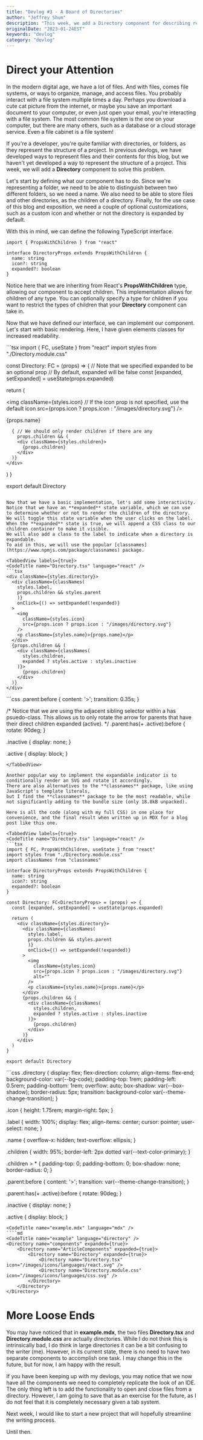 ```yaml
---
title: "Devlog #3 - A Board of Directories"
author: "Jeffrey Shum"
description: "This week, we add a Directory component for describing relative file structures."
originalDate: "2023-01-24EST"
keywords: "devlog"
category: "devlog"
---
```


# Direct your Attention

In the modern digital age, we have a lot of files.
And with files, comes file systems, or ways to organize, manage, and access files.
You probably interact with a file system multiple times a day.
Perhaps you download a cute cat picture from the internet, or maybe you save an important document to your computer, or even just open your email, you're interacting with a file system.
The most common file system is the one on your computer, but there are many others, such as a database or a cloud storage service. 
Even a file cabinet is a file system!

If you're a developer, you're quite familiar with directories, or folders, as they represent the structure of a project.
In previous devlogs, we have developed ways to represent files and their contents for this blog, but we haven't yet developed a way to represent the structure of a project.
This week, we will add a **Directory** component to solve this problem.

Let's start by defining what our component has to do.
Since we're representing a folder, we need to be able to distinguish between two different folders, so we need a name.
We also need to be able to store files and other directories, as the children of a directory.
Finally, for the use case of this blog and exposition, we need a couple of optional customizations, such as a custom icon and whether or not the directory is expanded by default.

With this in mind, we can define the following TypeScript interface.

<CodeTitle name="Directory.tsx" language="react" />

```tsx
import { PropsWithChildren } from "react"

interface DirectoryProps extends PropsWithChildren {
  name: string
  icon?: string
  expanded?: boolean
}
```

Notice here that we are inheriting from React's **PropsWithChildren** type, allowing our component to accept children.
This implementation allows for children of any type.
You can optionally specify a type for children if you want to restrict the types of children that your **Directory** component can take in.

Now that we have defined our interface, we can implement our component. Let's start with basic rendering.
Here, I have given elements classes for increased readability. 

<CodeTitle name="Directory.tsx" language="react" />
```tsx
import { FC, useState } from "react"
import styles from "./Directory.module.css"

const Directory: FC<DirectoryProps> = (props) => {
  // Note that we specified expanded to be an optional prop
  // By default, expanded will be false
  const [expanded, setExpanded] = useState(props.expanded)

  return (
    <div className={styles.directory}>
      <div className={styles.label}>
        <img
          className={styles.icon}
          // If the icon prop is not specified, use the default icon
          src={props.icon ? props.icon : "/images/directory.svg"}
        />
        <p className={styles.name}>{props.name}</p>
      </div>
    
      { // We should only render children if there are any
        props.children && (
        <div className={styles.children}>
          {props.children}
        </div>
      )}
    </div>
  )
}

export default Directory
```

Now that we have a basic implementation, let's add some interactivity.
Notice that we have an **expanded** state variable, which we can use to determine whether or not to render the children of the directory.
We will toggle this state variable when the user clicks on the label.
When the **expanded** state is true, we will append a CSS class to our children container to make it visible.
We will also add a class to the label to indicate when a directory is expandable.
To aid in this, we will use the popular [classnames](https://www.npmjs.com/package/classnames) package.

<TabbedView labels={true}>
<CodeTitle name="Directory.tsx" language="react" />
```tsx
<div className={styles.directory}>
  <div className={classNames(
    styles.label,
    props.children && styles.parent
    )}
    onClick={() => setExpanded(!expanded)}
  >
    <img
      className={styles.icon}
      src={props.icon ? props.icon : "/images/directory.svg"}
    />
    <p className={styles.name}>{props.name}</p>
  </div>
  {props.children && (
    <div className={classNames(
      styles.children,
      expanded ? styles.active : styles.inactive
    )}>
      {props.children}
    </div>
  )}
</div>
```
<CodeTitle name="Directory.module.css" language="css" />
```css
.parent:before {
    content: '>';
    transition: 0.35s;
}

/* Notice that we are using the adjacent sibling selector 
within a has psuedo-class. This allows us to only rotate the arrow 
for parents that have their direct children expanded (active). 
*/
.parent:has(+ .active):before {
    rotate: 90deg;
}

.inactive {
    display: none;
}

.active {
    display: block;
}
```
</TabbedView>

Another popular way to implement the expandable indicator is to conditionally render an SVG and rotate it accordingly.
There are also alternatives to the **classnames** package, like using JavaScript's template literals,
but I find the **classnames** package to be the most readable, while not significantly adding to the bundle size (only 18.8kB unpacked).

Here is all the code (along with my full CSS) in one place for convenience, and the final result when written up in MDX for a blog post like this one.

<TabbedView labels={true}>
<CodeTitle name="Directory.tsx" language="react" />
```tsx
import { FC, PropsWithChildren, useState } from "react"
import styles from "./Directory.module.css"
import classNames from "classnames"

interface DirectoryProps extends PropsWithChildren {
  name: string
  icon?: string
  expanded?: boolean
}

const Directory: FC<DirectoryProps> = (props) => {
  const [expanded, setExpanded] = useState(props.expanded)

  return (
    <div className={styles.directory}>
      <div className={classNames(
        styles.label,
        props.children && styles.parent
        )}
        onClick={() => setExpanded(!expanded)}
      >
        <img
          className={styles.icon}
          src={props.icon ? props.icon : "/images/directory.svg"}
          alt=""
        />
        <p className={styles.name}>{props.name}</p>
      </div>
      {props.children && (
        <div className={classNames(
          styles.children,
          expanded ? styles.active : styles.inactive
        )}>
          {props.children}
        </div>
      )}
    </div>
  )
}

export default Directory
```
<CodeTitle name="Directory.module.css" language="css" />
```css
.directory {
    display: flex;
    flex-direction: column;
    align-items: flex-end;
    background-color: var(--bg-code);
    padding-top: 1rem;
    padding-left: 0.5rem;
    padding-bottom: 1rem;
    overflow: auto;
    box-shadow: var(--box-shadow);
    border-radius: 5px;
    transition: background-color var(--theme-change-transition);
}

.icon {
    height: 1.75rem;
    margin-right: 5px;
}

.label {
    width: 100%;
    display: flex;
    align-items: center;
    cursor: pointer;
    user-select: none;
}

.name {
    overflow-x: hidden;
    text-overflow: ellipsis;
}

.children {
    width: 95%;
    border-left: 2px dotted var(--text-color-primary);
}

.children > * {
    padding-top: 0;
    padding-bottom: 0;
    box-shadow: none;
    border-radius: 0;
}

.parent:before {
    content: '>';
    transition: var(--theme-change-transition);
}

.parent:has(+ .active):before {
    rotate: 90deg;
}

.inactive {
    display: none;
}

.active {
    display: block;
}
```
<CodeTitle name="example.mdx" language="mdx" />
````md
<CodeTitle name="example" language="directory" />
<Directory name="components" expanded={true}>
    <Directory name="ArticleComponents" expanded={true}>
        <Directory name="Directory" expanded={true}>
            <Directory name="Directory.tsx" icon="/images/icons/languages/react.svg" />
            <Directory name="Directory.module.css" icon="/images/icons/languages/css.svg" />
        </Directory>
    </Directory>
</Directory>
````
<CodeTitle name="example" language="directory" />
<Directory name="components" expanded={true}>
    <Directory name="ArticleComponents" expanded={true}>
        <Directory name="Directory" expanded={true}>
            <Directory name="Directory.tsx" icon="/images/icons/languages/react.svg" />
            <Directory name="Directory.module.css" icon="/images/icons/languages/css.svg" />
        </Directory>
    </Directory>
</Directory>
</TabbedView>

# More Loose Ends

You may have noticed that in **example.mdx**, the two files **Directory.tsx** and **Directory.module.css** are actually directories.
While I do not think this is intrinsically bad, I do think in large directories it can be a bit confusing to the writer (me).
However, in its current state, there is no need to have two separate components to accomplish one task.
I may change this in the future, but for now, I am happy with the result.

If you have been keeping up with my devlogs, you may notice that we now have all the components we need to completely replicate the look of an IDE.
The only thing left is to add the functionality to open and close files from a directory.
However, I am going to save that as an exercise for the future, as I do not feel that it is completely necessary given a tab system.

Next week, I would like to start a new project that will hopefully streamline the writing process.

Until then.